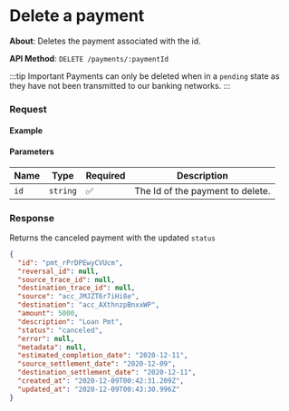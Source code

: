 
# Delete a payment

**About**: Deletes the payment associated with the id.

**API Method**: `DELETE /payments/:paymentId`

:::tip Important
Payments can only be deleted when in a `pending` state as they have not been transmitted to our banking networks.
:::

### Request

#### Example
<PaymentsDelete />

#### Parameters

| Name | Type     | Required | Description                        |
|------|----------|----------|------------------------------------|
| `id` | `string` | ✅       | The Id of the payment to delete. |


### Response

Returns the canceled payment with the updated `status`

```json
{
  "id": "pmt_rPrDPEwyCVUcm",
  "reversal_id": null,
  "source_trace_id": null,
  "destination_trace_id": null,
  "source": "acc_JMJZT6r7iHi8e",
  "destination": "acc_AXthnzpBnxxWP",
  "amount": 5000,
  "description": "Loan Pmt",
  "status": "canceled",
  "error": null,
  "metadata": null,
  "estimated_completion_date": "2020-12-11",
  "source_settlement_date": "2020-12-09",
  "destination_settlement_date": "2020-12-11",
  "created_at": "2020-12-09T00:42:31.209Z",
  "updated_at": "2020-12-09T00:43:30.996Z"
}
```
